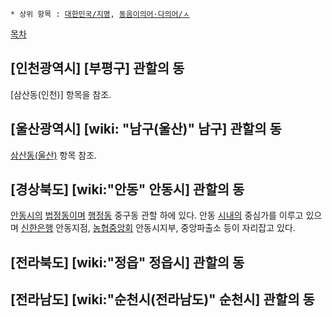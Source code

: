  * 상위 항목 : [[대한민국/지명]], [[동음이의어·다의어/ㅅ]]
[[목차]]
== [인천광역시] [부평구] 관할의 동 ==
[삼산동(인천)] 항목을 참조.

== [울산광역시] [wiki: "남구(울산)" 남구] 관할의 동 ==
[[삼산동(울산)]] 항목 참조.

== [경상북도] [wiki:"안동" 안동시] 관할의 동 ==
[[안동시]]의 [[법정동]]이며 [[행정동]] 중구동 관할 하에 있다. 안동 [[시내]]의 중심가를 이루고 있으며 [[신한은행]] 안동지점, [[농협]]중앙회 안동시지부, 중앙파출소 등이 자리잡고 있다. 

== [전라북도] [wiki:"정읍" 정읍시] 관할의 동 ==

== [전라남도] [wiki:"순천시(전라남도)" 순천시] 관할의 동 ==
